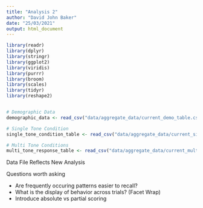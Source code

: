 ```yaml
---
title: "Analysis 2"
author: "David John Baker"
date: "25/03/2021"
output: html_document
---
```


```r
library(readr)
library(dplyr)
library(stringr)
library(ggplot2)
library(viridis)
library(purrr)
library(broom)
library(scales)
library(tidyr)
library(reshape2)


# Demographic Data
demographic_data <- read_csv("data/aggregate_data/current_demo_table.csv")

# Single Tone Condition
single_tone_condition_table <- read_csv("data/aggregate_data/current_single_table.csv")

# Multi Tone Conditions 
multi_tone_response_table <- read_csv("data/aggregate_data/current_multi_table.csv")
```


Data File Reflects New Analysis

Questions worth asking

* Are frequently occuring patterns easier to recall?
* What is the display of behavior across trials? (Facet Wrap)
* Introduce absolute vs partial scoring 






